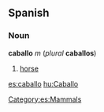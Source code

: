 ==Spanish==
[[Category:es:Mammals]]

===Noun===
'''caballo''' ''m'' (''plural'' '''caballos''')

#[[horse]]

[[es:caballo]]
[[hu:Caballo]]